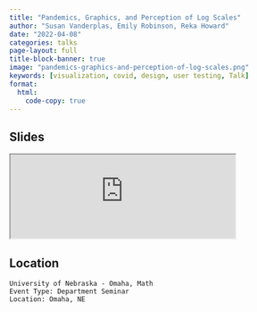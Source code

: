 ```yaml
---
title: "Pandemics, Graphics, and Perception of Log Scales"
author: "Susan Vanderplas, Emily Robinson, Reka Howard"
date: "2022-04-08"
categories: talks
page-layout: full
title-block-banner: true
image: "pandemics-graphics-and-perception-of-log-scales.png"
keywords: [visualization, covid, design, user testing, Talk]
format:
  html:
    code-copy: true
---
```

 
## Slides

<iframe src='https://srvanderplas.github.io/2022-Presentations/04-UNO/#1' height='auto' width='80%'>
                        </iframe>
## Location

    University of Nebraska - Omaha, Math
    Event Type: Department Seminar
    Location: Omaha, NE
